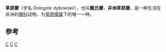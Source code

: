 {{Speciesbox 
| taxon = Dologale dybowskii
| status = DD | status_system = IUCN3.1
| status_ref = <ref name=iucn>{{IUCN2008|assessors=Stuart, C., Stuart, T. & Hoffmann, M. |year=2008|id=41598|title=Dologale dybowskii|downloaded=2009-3-22}}</ref>
| authority = [[Pousargues|Pousargues]], 1893
}}

'''草原獴'''（学名 ''Dologale dybowskii''），也叫'''戴氏獴'''，'''非洲草原獴'''，是一种生活在非洲的[[獴科|獴科]]动物，为[[草原獴属|草原獴属]]下的唯一一种。

== 参考 ==
{{reflist}}

{{Taxonbar}}

[[Category:1893年描述的动物|C]]
[[Category:IUCN红色名录数据缺乏物种|C]]
[[Category:獴科|C]]